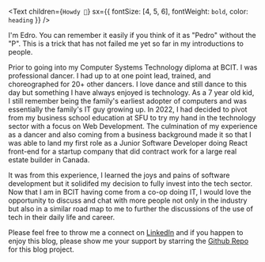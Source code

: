 <Text
    children={`Howdy 🤠`}
    sx={{ fontSize: [4, 5, 6], fontWeight: `bold`, color: `heading` }}
/>

I'm Edro. You can remember it easily if you think of it as "Pedro" without the "P". This is a trick
that has not failed me yet so far in my introductions to people.

Prior to going into my Computer Systems Technology diploma at BCIT. I was professional dancer. I had
up to at one point lead, trained, and choreographed for 20+ other dancers. I love dance and still
dance to this day but something I have always enjoyed is technology. As a 7 year old kid, I still
remember being the family's earliest adopter of computers and was essentially the family's IT guy growing up. In
2022, I had decided to pivot from my business school education at SFU to try my hand in the
technology sector with a focus on Web Development. The culmination of my experience as a dancer and
also coming from a business background made it so that I was able to land my first role as a Junior
Software Developer doing React front-end for a startup company that did contract work for a large
real estate builder in Canada. 

It was from this experience, I learned the joys and pains of software development but it solidifed
my decision to fully invest into the tech sector. Now that I am in BCIT having come from a co-op
doing IT, I would love the opportunity to discuss and chat with more people not only in the industry but also in
a similar road map to me to further the discussions of the use of tech in their daily life and
career.

Please feel free to throw me a connect on [LinkedIn](https://www.linkedin.com/in/edrogonzales/) and
if you happen to enjoy this blog, please show me your support by starring the [Github Repo](https://github.com/Nog-bs/nog-blog) for
    this blog project.
